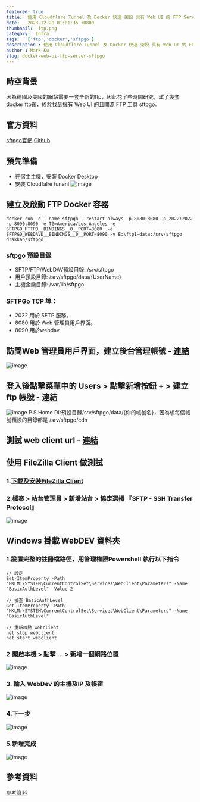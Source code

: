 ```yaml
---
featured: true
title:  使用 Cloudflare Tunnel 及 Docker 快速 架設 具有 Web UI 的 FTP Server - sftpgo
date:   2023-12-20 01:01:35 +0800
thumbnail:  ftp.png
category:  Infra
tags:   ['ftp','docker','sftpgo']
description : 使用 Cloudflare Tunnel 及 Docker 快速 架設 具有 Web UI 的 FTP Server - sftpgo
author : Mark Ku
slug: docker-web-ui-ftp-server-sftpgo
---
```


## 時空背景
因為德國及美國的網站需要一套全新的ftp，因此花了些時間研究，試了幾套 docker ftp後，終於找到擁有 Web UI 的且開源 FTP 工具 sftpgo。

## 官方資料
[sftpgo官網](https://sftpgo.com/)
[Github](https://github.com/drakkan/sftpgo)

## 預先準備
* 在宿主主機，安裝 Docker Desktop
* 安裝 Cloudfalre tunenl 
![image](1.png)


## 建立及啟動 FTP Docker 容器
```
docker run -d --name sftpgo --restart always -p 8080:8080 -p 2022:2022 -p 8090:8090 -e TZ=America/Los_Angeles -e SFTPGO_HTTPD__BINDINGS__0__PORT=8080  -e SFTPGO_WEBDAVD__BINDINGS__0__PORT=8090 -v E:\ftp1-data:/srv/sftpgo drakkan/sftpgo
```
### sftpgo 預設目錄
* SFTP/FTP/WebDAV預設目錄: /srv/sftpgo  
* 用戶預設目錄: /srv/sftpgo/data/{UserName}
* 主機金鑰目錄: /var/lib/sftpgo 

### SFTPGo TCP 埠：
* 2022 用於 SFTP 服務。  
* 8080 用於 Web 管理員用戶界面。  
* 8090 用於webdav


## 訪問Web 管理員用戶界面，建立後台管理帳號 - [連結](http://localhost:8080/web/admin/setup)

![image](2.png)

## 登入後點擊菜單中的 Users > 點擊新增按鈕 + > 建立 ftp 帳號 - [連結](http://localhost:8080/web/admin/login)
![image](3.png)
P.S.Home Dir預設目錄/srv/sftpgo/data/{你的帳號名}，因為想每個帳號預設的目錄都是 /srv/sftpgo/cdn 

## 測試 web client url - [連結](http://localhost:8080/web/client/login)

## 使用 FileZilla Client 做測試
### 1.[下載及安裝FileZilla Client](https://filezilla-project.org/)
### 2.檔案 > 站台管理員 > 新增站台 > 協定選擇 『SFTP - SSH Transfer Protocol』
![image](4.png)

## Windows 掛載 WebDEV 資料夾
### 1.設置完整的註冊檔路徑，用管理權限Powershell 執行以下指令
```
// 設定
Set-ItemProperty -Path "HKLM:\SYSTEM\CurrentControlSet\Services\WebClient\Parameters" -Name "BasicAuthLevel" -Value 2

// 檢查 BasicAuthLevel
Get-ItemProperty -Path "HKLM:\SYSTEM\CurrentControlSet\Services\WebClient\Parameters" -Name "BasicAuthLevel"

// 重新啟動 webclient
net stop webclient
net start webclient
```

### 2.開啟本機 > 點擊 ... > 新增一個網路位置
![image](5.png)
### 3. 輸入 WebDev 的主機及IP 及帳密
![image](6.png)

### 4.下一步
![image](7.png)

### 5.新增完成
![image](8.png)

## 參考資料
[參考資料](https://blog.csdn.net/networken/article/details/133963932)  





